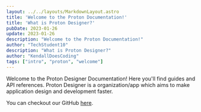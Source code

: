 ```yaml
---
layout: ../../layouts/MarkdownLayout.astro
title: 'Welcome to the Proton Documentation!'
title: 'What is Proton Designer?'
pubDate: 2023-01-26
update: 2023-01-26
description: "Welcome to the Proton Documentation!"
author: "TechStudent10"
description: "What is Proton Designer?"
author: "KendallDoesCoding"
tags: ["intro", "proton", "welcome"]
---
```


Welcome to the Proton Designer Documentation! Here you'll find guides and API references.
Proton Designer is a organization/app which aims to make application design and development faster. 

You can checkout our GitHub [here](https://github.com/ProtonDesigner).
